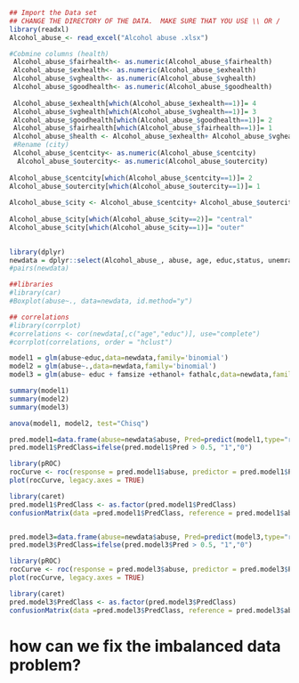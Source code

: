 
```{r}
## Import the Data set
## CHANGE THE DIRECTORY OF THE DATA.  MAKE SURE THAT YOU USE \\ OR / 
library(readxl)
Alcohol_abuse_<- read_excel("Alcohol abuse .xlsx")

#Cobmine columns (health)
 Alcohol_abuse_$fairhealth<- as.numeric(Alcohol_abuse_$fairhealth)
 Alcohol_abuse_$exhealth<- as.numeric(Alcohol_abuse_$exhealth)
 Alcohol_abuse_$vghealth<- as.numeric(Alcohol_abuse_$vghealth)
 Alcohol_abuse_$goodhealth<- as.numeric(Alcohol_abuse_$goodhealth)
 
 Alcohol_abuse_$exhealth[which(Alcohol_abuse_$exhealth==1)]= 4
 Alcohol_abuse_$vghealth[which(Alcohol_abuse_$vghealth==1)]= 3
 Alcohol_abuse_$goodhealth[which(Alcohol_abuse_$goodhealth==1)]= 2
 Alcohol_abuse_$fairhealth[which(Alcohol_abuse_$fairhealth==1)]= 1
 Alcohol_abuse_$health <- Alcohol_abuse_$exhealth+ Alcohol_abuse_$vghealth+ Alcohol_abuse_$goodhealth+ Alcohol_abuse_$fairhealth
 #Rename (city)
 Alcohol_abuse_$centcity<- as.numeric(Alcohol_abuse_$centcity)
  Alcohol_abuse_$outercity<- as.numeric(Alcohol_abuse_$outercity)
  
Alcohol_abuse_$centcity[which(Alcohol_abuse_$centcity==1)]= 2
Alcohol_abuse_$outercity[which(Alcohol_abuse_$outercity==1)]= 1
  
Alcohol_abuse_$city <- Alcohol_abuse_$centcity+ Alcohol_abuse_$outercity
 
Alcohol_abuse_$city[which(Alcohol_abuse_$city==2)]= "central"
Alcohol_abuse_$city[which(Alcohol_abuse_$city==1)]= "outer"
 

library(dplyr)
newdata = dplyr::select(Alcohol_abuse_, abuse, age, educ,status, unemrate, married, famsize, beertax, cigtax, ethanol, fathalc, livealc, health, city) 
#pairs(newdata)

##libraries
#library(car)
#Boxplot(abuse~., data=newdata, id.method="y")

## correlations
#library(corrplot)
#correlations <- cor(newdata[,c("age","educ")], use="complete")
#corrplot(correlations, order = "hclust")

model1 = glm(abuse~educ,data=newdata,family='binomial')
model2 = glm(abuse~.,data=newdata,family='binomial')
model3 = glm(abuse~ educ + famsize +ethanol+ fathalc,data=newdata,family='binomial')

summary(model1)
summary(model2)
summary(model3)

anova(model1, model2, test="Chisq")

pred.model1=data.frame(abuse=newdata$abuse, Pred=predict(model1,type="response"))
pred.model1$PredClass=ifelse(pred.model1$Pred > 0.5, "1","0")

library(pROC)
rocCurve <- roc(response = pred.model1$abuse, predictor = pred.model1$Pred, levels = c(0,1))
plot(rocCurve, legacy.axes = TRUE)

library(caret)
pred.model1$PredClass <- as.factor(pred.model1$PredClass)
confusionMatrix(data =pred.model1$PredClass, reference = pred.model1$abuse, positive = "1")


pred.model3=data.frame(abuse=newdata$abuse, Pred=predict(model3,type="response"))
pred.model3$PredClass=ifelse(pred.model3$Pred > 0.5, "1","0")

library(pROC)
rocCurve <- roc(response = pred.model3$abuse, predictor = pred.model3$Pred, levels = c(0,1))
plot(rocCurve, legacy.axes = TRUE)

library(caret)
pred.model3$PredClass <- as.factor(pred.model3$PredClass)
confusionMatrix(data =pred.model3$PredClass, reference = pred.model3$abuse, positive = "1")


```

# how can we fix the imbalanced data problem?
